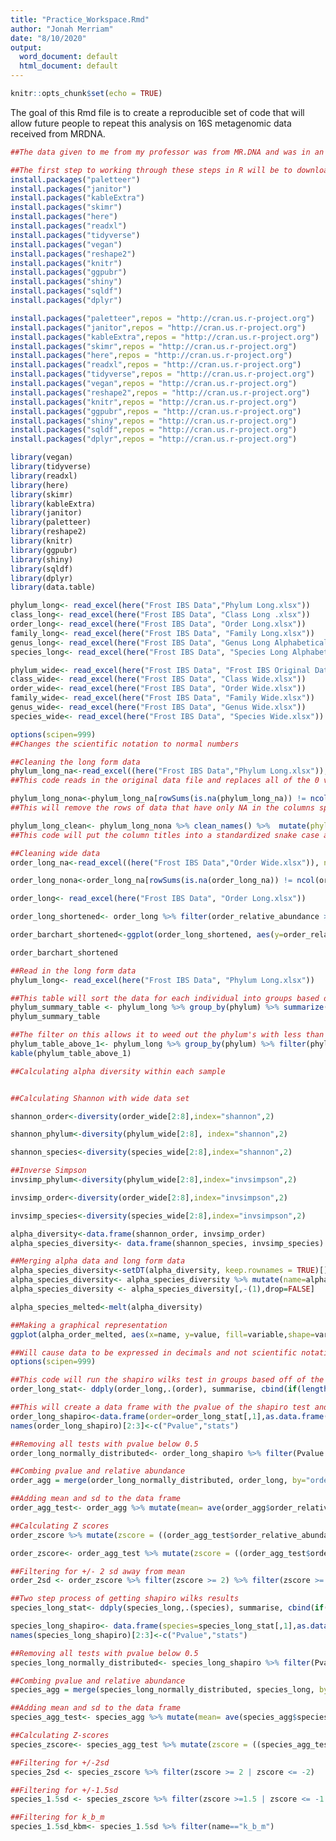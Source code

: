 ```yaml
---
title: "Practice_Workspace.Rmd"
author: "Jonah Merriam"
date: "8/10/2020"
output:
  word_document: default
  html_document: default
---
```


```r
knitr::opts_chunk$set(echo = TRUE)
```

The goal of this Rmd file is to create a reproducible set of code that will allow future people to repeat this analysis on 16S metagenomic data received from MRDNA. 

```r
##The data given to me from my professor was from MR.DNA and was in an excel sheet. This excel sheet had different pages for the levels of phylum down to species. The one change I made to the excel sheet before reading it into R was to delete the empty columns in between the samples and in between the first sample and the label. This can be done in R but it took less than a minute in excel so I did it that way.
```


```r
##The first step to working through these steps in R will be to download these packages and make sure they are ready to use
install.packages("paletteer")
install.packages("janitor")
install.packages("kableExtra")
install.packages("skimr")
install.packages("here")
install.packages("readxl")
install.packages("tidyverse")
install.packages("vegan")
install.packages("reshape2")
install.packages("knitr")
install.packages("ggpubr")
install.packages("shiny")
install.packages("sqldf")
install.packages("dplyr")
```

```r
install.packages("paletteer",repos = "http://cran.us.r-project.org")
install.packages("janitor",repos = "http://cran.us.r-project.org")
install.packages("kableExtra",repos = "http://cran.us.r-project.org")
install.packages("skimr",repos = "http://cran.us.r-project.org")
install.packages("here",repos = "http://cran.us.r-project.org")
install.packages("readxl",repos = "http://cran.us.r-project.org")
install.packages("tidyverse",repos = "http://cran.us.r-project.org")
install.packages("vegan",repos = "http://cran.us.r-project.org")
install.packages("reshape2",repos = "http://cran.us.r-project.org")
install.packages("knitr",repos = "http://cran.us.r-project.org")
install.packages("ggpubr",repos = "http://cran.us.r-project.org")
install.packages("shiny",repos = "http://cran.us.r-project.org")
install.packages("sqldf",repos = "http://cran.us.r-project.org")
install.packages("dplyr",repos = "http://cran.us.r-project.org")
```


``` r
library(vegan)
library(tidyverse)
library(readxl)
library(here)
library(skimr) 
library(kableExtra)
library(janitor)
library(paletteer)
library(reshape2)
library(knitr)
library(ggpubr)
library(shiny)
library(sqldf)
library(dplyr)
library(data.table)
```

```r
phylum_long<- read_excel(here("Frost IBS Data","Phylum Long.xlsx"))
class_long<- read_excel(here("Frost IBS Data", "Class Long .xlsx"))
order_long<- read_excel(here("Frost IBS Data", "Order Long.xlsx"))
family_long<- read_excel(here("Frost IBS Data", "Family Long.xlsx"))
genus_long<- read_excel(here("Frost IBS Data", "Genus Long Alphabetical .xlsx"))
species_long<- read_excel(here("Frost IBS Data", "Species Long Alphabetical.xlsx"))

phylum_wide<- read_excel(here("Frost IBS Data", "Frost IBS Original Data.xlsx"))
class_wide<- read_excel(here("Frost IBS Data", "Class Wide.xlsx"))
order_wide<- read_excel(here("Frost IBS Data", "Order Wide.xlsx"))
family_wide<- read_excel(here("Frost IBS Data", "Family Wide.xlsx"))
genus_wide<- read_excel(here("Frost IBS Data", "Genus Wide.xlsx"))
species_wide<- read_excel(here("Frost IBS Data", "Species Wide.xlsx"))
```

```r
options(scipen=999)
##Changes the scientific notation to normal numbers

##Cleaning the long form data
phylum_long_na<-read_excel((here("Frost IBS Data","Phylum Long.xlsx")), na="0")
##This code reads in the original data file and replaces all of the 0 values with NA which allows for easier cleaning

phylum_long_nona<-phylum_long_na[rowSums(is.na(phylum_long_na)) != ncol(phylum_long_na[3:3]), ]
##This will remove the rows of data that have only NA in the columns specified, in this case [3:3]

phylum_long_clean<- phylum_long_nona %>% clean_names() %>%  mutate(phylum = str_to_lower(phylum))
##This code will put the column titles into a standardized snake case and will change selected character columns to all lowercase so the data is easier to handle. 

##Cleaning wide data
order_long_na<-read_excel((here("Frost IBS Data","Order Wide.xlsx")), na="0")

order_long_nona<-order_long_na[rowSums(is.na(order_long_na)) != ncol(order_long_na[2:8]), ]

```

```r
order_long<- read_excel(here("Frost IBS Data", "Order Long.xlsx"))

order_long_shortened<- order_long %>% filter(order_relative_abundance >= 0.5)

order_barchart_shortened<-ggplot(order_long_shortened, aes(y=order_relative_abundance,fill=order,x=name))+ geom_bar(stat='identity',color="black",aes(fill=order))+ scale_color_paletteer_d("awtools::bpalette")+ labs(title="", x="",y="Order Relative abundance above 0.5%")+theme_bw() + theme(legend.position="right",axis.text.x = element_text(angle=45, hjust=1,vjust=1,color="black"))

order_barchart_shortened
```

```r
##Read in the long form data
phylum_long<- read_excel(here("Frost IBS Data", "Phylum Long.xlsx"))

##This table will sort the data for each individual into groups based on the phylum. It includes the mean, median, and standard deviation of each of the individuals relative abundances across each phylum.
phylum_summary_table <- phylum_long %>% group_by(phylum) %>% summarize(mean_abundance = mean(phylum_relative_abundance), median_abundance = median(phylum_relative_abundance), sd_relative_abundance = sd(phylum_relative_abundance))
phylum_summary_table

##The filter on this allows it to weed out the phylum's with less than 1% relative abundance which gives a better idea of the most prevalent phylum's 
phylum_table_above_1<- phylum_long %>% group_by(phylum) %>% filter(phylum_relative_abundance >= 1) %>% summarize(name = n(),mean_abundance = mean(phylum_relative_abundance), median_abundance = median(phylum_relative_abundance), sd_relative_abundance = sd(phylum_relative_abundance), shannon = (shannon_phylum))
kable(phylum_table_above_1)

```

```r
##Calculating alpha diversity within each sample 


##Calculating Shannon with wide data set 

shannon_order<-diversity(order_wide[2:8],index="shannon",2)

shannon_phylum<-diversity(phylum_wide[2:8], index="shannon",2)

shannon_species<-diversity(species_wide[2:8],index="shannon",2)

##Inverse Simpson
invsimp_phylum<-diversity(phylum_wide[2:8],index="invsimpson",2)

invsimp_order<-diversity(order_wide[2:8],index="invsimpson",2)

invsimp_species<-diversity(species_wide[2:8],index="invsimpson",2)

alpha_diversity<-data.frame(shannon_order, invsimp_order)
alpha_species_diversity<- data.frame(shannon_species, invsimp_species)

##Merging alpha data and long form data
alpha_species_diversity<-setDT(alpha_diversity, keep.rownames = TRUE)[]
alpha_species_diversity<- alpha_species_diversity %>% mutate(name=alpha_species_diversity$rn)
alpha_species_diversity <- alpha_species_diversity[,-(1),drop=FALSE]

alpha_species_melted<-melt(alpha_diversity)

##Making a graphical representation
ggplot(alpha_order_melted, aes(x=name, y=value, fill=variable,shape=variable))+geom_point(size=4,aes(color=variable))+facet_grid(variable~.,scales="free")+theme_bw()+theme(axis.text.x = element_text(angle = 90,hjust=1,vjust=0.5,size=8),axis.text.y=element_text(size=12),legend.position = "top")
```

```r
##Will cause data to be expressed in decimals and not scientific notation 
options(scipen=999)

##This code will run the shapiro wilks test in groups based off of the taxonomic level. This allows the same level to be gathered across samples so that they can be tested for normality. Each order will receive a P value based on if it 
order_long_stat<- ddply(order_long,.(order), summarise, cbind(if(length(unique(order_relative_abundance))==1) NA else shapiro.test(order_relative_abundance)$p.value, if(length(unique(order_relative_abundance))==1) NA else shapiro.test(order_relative_abundance)$statistic))

##This will create a data frame with the pvalue of the shapiro test and the W-statistic. The pvalue will be the used to tell if the specific order is distributed normally by accepting sets as normally distributed if they are over the value of p>0.05
order_long_shapiro<-data.frame(order=order_long_stat[,1],as.data.frame(order_long_stat[,2]),stringsAsFactors=FALSE)
names(order_long_shapiro)[2:3]<-c("Pvalue","stats")

##Removing all tests with pvalue below 0.5
order_long_normally_distributed<- order_long_shapiro %>% filter(Pvalue >= 0.05)

##Combing pvalue and relative abundance  
order_agg = merge(order_long_normally_distributed, order_long, by="order")
```

```r
##Adding mean and sd to the data frame
order_agg_test<- order_agg %>% mutate(mean= ave(order_agg$order_relative_abundance, order_agg$order)) %>% mutate(sd=(ave(order_agg$order_relative_abundance, order_agg$order, FUN=sd)))

##Calculating Z scores
order_zscore %>% mutate(zscore = ((order_agg_test$order_relative_abundance - order_agg_test$mean)/sd))

order_zscore<- order_agg_test %>% mutate(zscore = ((order_agg_test$order_relative_abundance - order_agg_test$mean)/sd))

##Filtering for +/- 2 sd away from mean 
order_2sd <- order_zscore %>% filter(zscore >= 2) %>% filter(zscore >= -2)
```

```r
##Two step process of getting shapiro wilks results
species_long_stat<- ddply(species_long,.(species), summarise, cbind(if(length(unique(species_relative_abundance))==1) NA else shapiro.test(species_relative_abundance)$p.value, if(length(unique(species_relative_abundance))==1) NA else shapiro.test(species_relative_abundance)$statistic))

species_long_shapiro<- data.frame(species=species_long_stat[,1],as.data.frame(species_long_stat[,2]),stringsAsFactors=FALSE)
names(species_long_shapiro)[2:3]<-c("Pvalue","stats")

##Removing all tests with pvalue below 0.5
species_long_normally_distributed<- species_long_shapiro %>% filter(Pvalue >= 0.05)

##Combing pvalue and relative abundance  
species_agg = merge(species_long_normally_distributed, species_long, by="species")

##Adding mean and sd to the data frame
species_agg_test<- species_agg %>% mutate(mean= ave(species_agg$species_relative_abundance, species_agg$species)) %>% mutate(sd=(ave(species_agg$species_relative_abundance, species_agg$species, FUN=sd)))

##Calculating Z-scores
species_zscore<- species_agg_test %>% mutate(zscore = ((species_agg_test$species_relative_abundance - species_agg_test$mean)/sd))

##Filtering for +/-2sd
species_2sd <- species_zscore %>% filter(zscore >= 2 | zscore <= -2)

##Filtering for +/-1.5sd
species_1.5sd <- species_zscore %>% filter(zscore >=1.5 | zscore <= -1.5)

##Filtering for k_b_m
species_1.5sd_kbm<- species_1.5sd %>% filter(name=="k_b_m")
```

